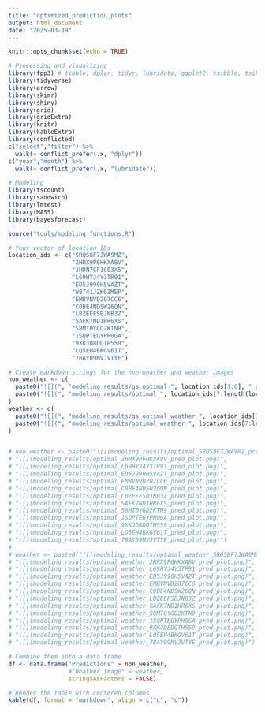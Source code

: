 ```yaml
---
title: "optimized_prediction_plots"
output: html_document
date: "2025-03-19"
---
```


```r
knitr::opts_chunk$set(echo = TRUE)
```

```r
# Processing and visualizing
library(fpp3) # tibble, dplyr, tidyr, lubridate, ggplot2, tsibble, tsibbledata, feasts, fable
library(tidyverse)
library(arrow)
library(skimr)
library(shiny)
library(grid)
library(gridExtra)
library(knitr)
library(kableExtra)
library(conflicted)
c("select","filter") %>% 
  walk(~ conflict_prefer(.x, "dplyr"))
c("year","month") %>% 
  walk(~ conflict_prefer(.x, "lubridate"))

# Modeling
library(tscount)
library(sandwich)
library(lmtest)
library(MASS)
library(bayesforecast)

source("tools/modeling_functions.R")
```


```r
# Your vector of location IDs
location_ids <- c("SRQS8F7JWA9MZ",
                  "2HRX9P6HKXA8V",
                  "JHDN7CF1C03X5",
                  "L69HYJ4Y3TR91",
                  "ED5J990H5VAZT",
                  "W8T41JZK0ZMEP",
                  "EMBVNVD207CC6",
                  "C0BE4NDSW26QN",
                  "LBZEEFSBJNB3Z",
                  "SAFK7ND1HR6XS",
                  "S8MT0YGD2KTN9",
                  "1SQPTEGYPH0GA",
                  "9XKJD8DQTH559",
                  "LQ5EH4BKGV61T",
                  "78AY09MVJVTYE")

# Create markdown strings for the non-weather and weather images
non_weather <- c(
  paste0("![](", "modeling_results/gs_optimal_", location_ids[1:6], "_pred_plot.png)"),
  paste0("![](", "modeling_results/optimal_", location_ids[7:length(location_ids)], "_pred_plot.png)")
)
weather <- c(
  paste0("![](", "modeling_results/gs_optimal_weather_", location_ids[1:6], "_pred_plot.png)"),
  paste0("![](", "modeling_results/optimal_weather_", location_ids[7:length(location_ids)], "_pred_plot.png)")
)


# non_weather <- paste0("![](modeling_results/optimal_SRQS8F7JWA9MZ_pred_plot.png)",
# "![](modeling_results/optimal_2HRX9P6HKXA8V_pred_plot.png)",
# "![](modeling_results/optimal_L69HYJ4Y3TR91_pred_plot.png)",
# "![](modeling_results/optimal_ED5J990H5VAZT_pred_plot.png)",
# "![](modeling_results/optimal_EMBVNVD207CC6_pred_plot.png)",
# "![](modeling_results/optimal_C0BE4NDSW26QN_pred_plot.png)",
# "![](modeling_results/optimal_LBZEEFSBJNB3Z_pred_plot.png)",
# "![](modeling_results/optimal_SAFK7ND1HR6XS_pred_plot.png)",
# "![](modeling_results/optimal_S8MT0YGD2KTN9_pred_plot.png)",
# "![](modeling_results/optimal_1SQPTEGYPH0GA_pred_plot.png)",
# "![](modeling_results/optimal_9XKJD8DQTH559_pred_plot.png)",
# "![](modeling_results/optimal_LQ5EH4BKGV61T_pred_plot.png)",
# "![](modeling_results/optimal_78AY09MVJVTYE_pred_plot.png)")
# 
# weather <- paste0("![](modeling_results/optimal_weather_SRQS8F7JWA9MZ_pred_plot.png)",
# "![](modeling_results/optimal_weather_2HRX9P6HKXA8V_pred_plot.png)",
# "![](modeling_results/optimal_weather_L69HYJ4Y3TR91_pred_plot.png)",
# "![](modeling_results/optimal_weather_ED5J990H5VAZT_pred_plot.png)",
# "![](modeling_results/optimal_weather_EMBVNVD207CC6_pred_plot.png)",
# "![](modeling_results/optimal_weather_C0BE4NDSW26QN_pred_plot.png)",
# "![](modeling_results/optimal_weather_LBZEEFSBJNB3Z_pred_plot.png)",
# "![](modeling_results/optimal_weather_SAFK7ND1HR6XS_pred_plot.png)",
# "![](modeling_results/optimal_weather_S8MT0YGD2KTN9_pred_plot.png)",
# "![](modeling_results/optimal_weather_1SQPTEGYPH0GA_pred_plot.png)",
# "![](modeling_results/optimal_weather_9XKJD8DQTH559_pred_plot.png)",
# "![](modeling_results/optimal_weather_LQ5EH4BKGV61T_pred_plot.png)",
# "![](modeling_results/optimal_weather_78AY09MVJVTYE_pred_plot.png)")

# Combine them into a data frame
df <- data.frame("Predictions" = non_weather,
                 #"Weather Image" = weather,
                 stringsAsFactors = FALSE)

# Render the table with centered columns
kable(df, format = "markdown", align = c("c", "c"))
```

